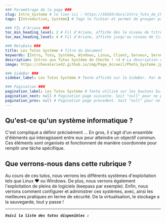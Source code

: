 ---
### Paramétrage de la page ###
slug: Intro_Systeme # le lien ici : https://XXXXX/docs/Intro_Tuto_de_Cheche
tags: [Introduction, Système] # Tags le fichier et permet de grouper par mots clef

### FIL d'Ariane ###
toc_min_heading_level: 2 # Fil d'Ariane, affiche dés le niveau de titre 2. Par Défaut : 2
toc_max_heading_level: 4 # Fil d'Ariane, affiche jusqu'au niveau de titre 4. Par défaut : 3

### MetaData ###
title: Les Tutos Système # Titre du document
keywords: [Intro, Tuto, Système, Windows, Linux, Client, Serveur, Server, Chevalerie] # Mots Clef
description: Intros aux Tutos Système de Cheche ! <3 # La description du document
image: https://chevalerie42.github.io/img/Page_Accueil/Photo_Systeme.jpg # Image utilisé par les liens vers cette page. A 1ere vue il faut privilégier les liens externe

### SideBar ###
sidebar_label: Les Tutos Système # Texte affiché sur la SideBar. Par défaut ce sera le "title"

### Pagination ###
pagination_label: Les Tutos Système # Texte utilisé sur les boutons Suivant/Précédent. Par defaut "Title"
pagination_next: null # Pagination page suivante. Soit "null" pour ne pas en ajotuer. Soit dossier/fichier (Réseau/Intro_Reseau)
pagination_prev: null # Pagination page precedent. Soit "null" pour ne pas en ajotuer. Soit dossier/fichier (Réseau/Intro_Reseau)
---

## Qu'est-ce qu'un système informatique ?

C'est compliqué a définir précisément ... En gros, il s'agit d'un ensemble d'éléments qui interagissent entre eux pour atteindre un objectif commun. Ces éléments sont organisés et fonctionnent de manière coordonnée pour remplir une tâche spécifique.

## Que verrons-nous dans cette rubrique ?

Au cours de ces tutos, nous verrons les différents systèmes d'exploitation tels que Linux ♥ ou Windows.
De plus, nous verrons également l'exploitation de pleins de logiciels (keepass par exemple). 
Enfin, nous verrons comment configurer et administrer ces systèmes, avec, ainsi les meilleures pratiques en terme de sécurité. De la virtualisation, le stockage a la sauvegarde, tout y passe !

---

**_`Voici la liste des tutos disponibles :`_**


<DocCardList />